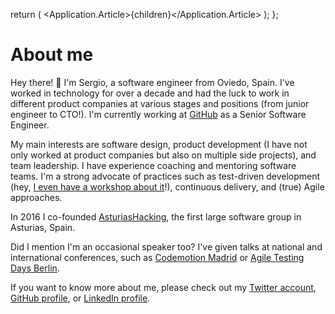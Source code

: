 
  return (
    <Application>
      <Application.Article>{children}</Application.Article>
    </Application>
  );
};

# About me

<Text size="l">

Hey there! 👋 I'm Sergio, a software engineer from Oviedo, Spain. I've worked in technology for over a decade and had
the luck to work in different product companies at various stages and positions (from junior engineer to CTO!). I'm
currently working at [GitHub](https://github.com) as a Senior Software Engineer.

</Text>

My main interests are software design, product development (I have not only worked at product companies but also on
multiple side projects), and team leadership. I have experience coaching and mentoring software teams. I'm a strong
advocate of practices such as test-driven development (hey, [I even have a workshop about it][tddworkshop]!), continuous
delivery, and (true) Agile approaches.

In 2016 I co-founded [AsturiasHacking][asturiashacking], the first large software group in Asturias, Spain.

Did I mention I'm an occasional speaker too? I've given talks at national and international conferences, such as
[Codemotion Madrid][codemotion] or [Agile Testing Days Berlin][atd].

If you want to know more about me, please check out my [Twitter account][twitter], [GitHub profile][github], or
[LinkedIn profile][linkedin].

[asturiashacking]: https://saraos.tech/@asturiashacking
[codemotion]: https://www.youtube.com/watch?v=07lk3GLKoa4
[atd]: https://agiletestingdays.com/2018/session/confident-software-delivery/
[twitter]: https://twitter.com/codecoolture
[github]: https://github.com/codecoolture
[linkedin]: https://linkedin.com/in/sergioalvarezsuarez
[tddworkshop]: https://tddworkshop.com
